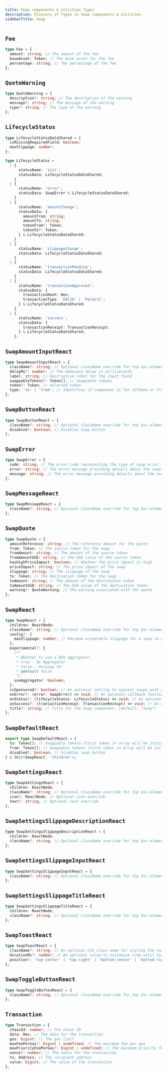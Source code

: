 ```yaml
---
title: Swap components & utilities Types
description: Glossary of Types in Swap components & utilities.
sidebarTitle: Swap
---
```


## `Fee`

```ts
type Fee = {
  amount: string; // The amount of the fee
  baseAsset: Token; // The base asset for the fee
  percentage: string; // The percentage of the fee
};
```

## `QuoteWarning`

```ts
type QuoteWarning = {
  description?: string; // The description of the warning
  message?: string; // The message of the warning
  type?: string; // The type of the warning
};
```

## `LifecycleStatus`

```ts
type LifecycleStatusDataShared = {
  isMissingRequiredField: boolean;
  maxSlippage: number;
};

type LifecycleStatus =
  | {
      statusName: 'init';
      statusData: LifecycleStatusDataShared;
    }
  | {
      statusName: 'error';
      statusData: SwapError & LifecycleStatusDataShared;
    }
  | {
      statusName: 'amountChange';
      statusData: {
        amountFrom: string;
        amountTo: string;
        tokenFrom?: Token;
        tokenTo?: Token;
      } & LifecycleStatusDataShared;
    }
  | {
      statusName: 'slippageChange';
      statusData: LifecycleStatusDataShared;
    }
  | {
      statusName: 'transactionPending';
      statusData: LifecycleStatusDataShared;
    }
  | {
      statusName: 'transactionApproved';
      statusData: {
        transactionHash: Hex;
        transactionType: 'ERC20' | 'Permit2';
      } & LifecycleStatusDataShared;
    }
  | {
      statusName: 'success';
      statusData: {
        transactionReceipt: TransactionReceipt;
      } & LifecycleStatusDataShared;
    };
```

## `SwapAmountInputReact`

```ts
type SwapAmountInputReact = {
  className?: string; // Optional className override for top div element.
  delayMs?: number; // The debounce delay in milliseconds
  label: string; // Descriptive label for the input field
  swappableTokens?: Token[]; // Swappable tokens
  token?: Token; // Selected token
  type: 'to' | 'from'; // Identifies if component is for toToken or fromToken
};
```

## `SwapButtonReact`

```ts
type SwapButtonReact = {
  className?: string; // Optional className override for top div element.
  disabled?: boolean; // Disables swap button
};
```

## `SwapError`

```ts
type SwapError = {
  code: string; // The error code representing the type of swap error.
  error: string; // The error message providing details about the swap error.
  message: string; // The error message providing details about the swap error.
};
```

## `SwapMessageReact`

```ts
type SwapMessageReact = {
  className?: string; // Optional className override for top div element.
};
```

## `SwapQuote`

```ts
type SwapQuote = {
  amountReference: string; // The reference amount for the quote
  from: Token; // The source token for the swap
  fromAmount: string; // The amount of the source token
  fromAmountUSD: string; // The USD value of the source token
  hasHighPriceImpact: boolean; // Whether the price impact is high
  priceImpact: string; // The price impact of the swap
  slippage: string; // The slippage of the swap
  to: Token; // The destination token for the swap
  toAmount: string; // The amount of the destination token
  toAmountUSD: string; // The USD value of the destination token
  warning?: QuoteWarning; // The warning associated with the quote
};
```

## `SwapReact`

```ts
type SwapReact = {
  children: ReactNode;
  className?: string; // Optional className override for top div element.
  config?: {
    maxSlippage: number; // Maximum acceptable slippage for a swap (e.g., 3 for 3%). This is a percentage, not basis points;
  };
  experimental?: {
    /**
     * Whether to use a DEX aggregator.
     * true - 0x Aggregator
     * false - Uniswap V3
     * @default false
     */
    useAggregator: boolean;
  };
  isSponsored?: boolean; // An optional setting to sponsor swaps with a Paymaster. (default: false)
  onError?: (error: SwapError) => void; // An optional callback function that handles errors within the provider.
  onStatus?: (lifecycleStatus: LifecycleStatus) => void; // An optional callback function that exposes the component lifecycle state
  onSuccess?: (transactionReceipt: TransactionReceipt) => void; // An optional callback function that exposes the transaction receipt
  title?: string; // Title for the Swap component. (default: "Swap")
};
```

## `SwapDefaultReact`

```ts
export type SwapDefaultReact = {
  to: Token[]; // Swappable tokens (first token in array will be initial token selected)
  from: Token[]; // Swappable tokens (first token in array will be initial token selected)
  disabled?: boolean; // Disables swap button
} & Omit<SwapReact, 'children'>;
```

## `SwapSettingsReact`

```ts
type SwapSettingsReact = {
  children: ReactNode;
  className?: string; // Optional className override for top div element.
  icon?: ReactNode; // Optional icon override
  text?: string; // Optional text override
};
```

## `SwapSettingsSlippageDescriptionReact`

```ts
type SwapSettingsSlippageDescriptionReact = {
  children: ReactNode;
  className?: string; // Optional className override for top div element.
};
```

## `SwapSettingsSlippageInputReact`

```ts
type SwapSettingsSlippageInputReact = {
  className?: string; // Optional className override for top div element.
};
```

## `SwapSettingsSlippageTitleReact`

```ts
type SwapSettingsSlippageTitleReact = {
  children: ReactNode;
  className?: string; // Optional className override for top div element.
};
```

## `SwapToastReact`

```ts
type SwapToastReact = {
  className?: string; // An optional CSS class name for styling the toast component.
  durationMs?: number; // An optional value to customize time until toast disappears
  position?: 'top-center' | 'top-right' | 'bottom-center' | 'bottom-right'; // An optional position property to specify the toast's position on the screen.
};
```

## `SwapToggleButtonReact`

```ts
type SwapToggleButtonReact = {
  className?: string; // Optional className override for top div element.
};
```

## `Transaction`

```ts
type Transaction = {
  chainId: number; // The chain ID
  data: Hex; // The data for the transaction
  gas: bigint; // The gas limit
  maxFeePerGas?: bigint | undefined; // The maximum fee per gas
  maxPriorityFeePerGas?: bigint | undefined; // The maximum priority fee per gas
  nonce?: number; // The nonce for the transaction
  to: Address; // The recipient address
  value: bigint; // The value of the transaction
};
```



<PolicyBanner />